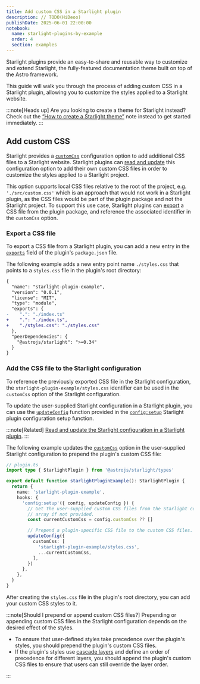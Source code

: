 ```yaml
---
title: Add custom CSS in a Starlight plugin
description: // TODO(HiDeoo)
publishDate: 2025-06-01 22:00:00
notebook:
  name: starlight-plugins-by-example
  order: 4
  section: examples
---
```


Starlight plugins provide an easy-to-share and reusable way to customize and extend Starlight, the fully-featured documentation theme built on top of the Astro framework.

This guide will walk you through the process of adding custom CSS in a Starlight plugin, allowing you to customize the styles applied to a Starlight website.

:::note[Heads up]
Are you looking to create a theme for Starlight instead?
Check out the [“How to create a Starlight theme”](/notes/starlight-plugin-how-to-create-theme) note instead to get started immediately.
:::


<Prerequisites />

## Add custom CSS

Starlight provides a [`customCss`](https://starlight.astro.build/reference/configuration/#customcss) configuration option to add additional CSS files to a Starlight website.
Starlight plugins can [read and update](/notes/starlight-plugin-read-and-update-starlight-configuration) this configuration option to add their own custom CSS files in order to customize the styles applied to a Starlight project.

This option supports local CSS files relative to the root of the project, e.g. `'./src/custom.css'` which is an approach that would not work in a Starlight plugin, as the CSS files would be part of the plugin package and not the Starlight project.
To support this use case, Starlight plugins can [export](https://nodejs.org/api/packages.html#package-entry-points) a CSS file from the plugin package, and reference the associated identifier in the `customCss` option.

### Export a CSS file

To export a CSS file from a Starlight plugin, you can add a new entry in the [`exports`](https://nodejs.org/api/packages.html#exports) field of the plugin's `package.json` file.

The following example adds a new entry point name `./styles.css` that points to a `styles.css` file in the plugin's root directory:

```diff lang=json title="package.json"
{
  "name": "starlight-plugin-example",
  "version": "0.0.1",
  "license": "MIT",
  "type": "module",
  "exports": {
-    ".": "./index.ts"
+    ".": "./index.ts",
+    "./styles.css": "./styles.css"
  },
  "peerDependencies": {
    "@astrojs/starlight": ">=0.34"
  }
}
```

### Add the CSS file to the Starlight configuration

To reference the previously exported CSS file in the Starlight configuration, the `starlight-plugin-example/styles.css` identifier can be used in the `customCss` option of the Starlight configuration.

To update the user-supplied Starlight configuration in a Starlight plugin, you can use the [`updateConfig`](https://starlight.astro.build/reference/plugins/#updateconfig) function provided in the [`config:setup`](https://starlight.astro.build/reference/plugins/#configsetup) Starlight plugin configuration setup function.

:::note[Related]
[Read and update the Starlight configuration in a Starlight plugin](/notes/starlight-plugin-read-and-update-starlight-configuration).
:::

The following example updates the [`customCss`](https://starlight.astro.build/reference/configuration/#customcss) option in the user-supplied Starlight configuration to prepend the plugin's custom CSS file:

```ts / (updateConfig) /  {11,14-19}
// plugin.ts
import type { StarlightPlugin } from '@astrojs/starlight/types'

export default function starlightPluginExample(): StarlightPlugin {
  return {
    name: 'starlight-plugin-example',
    hooks: {
      'config:setup'({ config, updateConfig }) {
        // Get the user-supplied custom CSS files from the Starlight config or an empty
        // array if not provided.
        const currentCustomCss = config.customCss ?? []

        // Prepend a plugin-specific CSS file to the custom CSS files.
        updateConfig({
          customCss: [
            'starlight-plugin-example/styles.css',
            ...currentCustomCss,
          ],
        })
      },
    },
  }
}
```

After creating the `styles.css` file in the plugin's root directory, you can add your custom CSS styles to it.

:::note[Should I prepend or append custom CSS files?]
Prepending or appending custom CSS files in the Starlight configuration depends on the desired effect of the styles.

- To ensure that user-defined styles take precedence over the plugin's styles, you should prepend the plugin's custom CSS files.
- If the plugin's styles use [cascade layers](https://developer.mozilla.org/en-US/docs/Learn_web_development/Core/Styling_basics/Cascade_layers) and define an order of precedence for different layers, you should append the plugin's custom CSS files to ensure that users can still override the layer order.

:::


<Outro />

